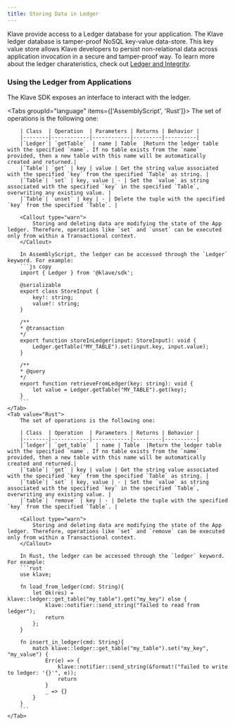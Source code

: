 ```yaml
---
title: Storing Data in Ledger
---
```


Klave provide access to a Ledger database for your application. The Klave ledger database is tamper-proof NoSQL key-value data-store.
This key value store allows Klave developers to persist non-relational data across application invocation in a secure and tamper-proof way.
To learn more about the ledger charateristics, check out [Ledger and Integrity](/learn/ledger-and-integrity).

### Using the Ledger from Applications

The Klave SDK exposes an interface to interact with the ledger.

<Tabs groupId="language" items={['AssemblyScript', 'Rust']}>
    <Tab value="AssemblyScript">
        The set of operations is the following one:

        | Class  | Operation  | Parameters | Returns | Behavior |
        |--------|------------|------------|---------|----------|
        |`Ledger`| `getTable`  | name | Table  |Return the ledger table with the specified `name`. If no table exists from the `name` provided, then a new table with this name will be automatically created and returned.|
        |`Table`| `get` | key | value | Get the string value associated with the specified `key` from the specified `Table` as string. |
        |`Table`| `set` | key, value | - | Set the `value` as string associated with the specified `key` in the specified `Table`, overwriting any existing value. |
        |`Table`| `unset` | key | - | Delete the tuple with the specified `key` from the specified `Table`. |

        <Callout type="warn">
            Storing and deleting data are modifying the state of the App ledger. Therefore, operations like `set` and `unset` can be executed only from within a Transactional context.
        </Callout>

        In AssemblyScript, the ledger can be accessed through the `Ledger` keyword. For example:
        ```js copy
        import { Ledger } from '@klave/sdk';

        @serializable
        export class StoreInput {
            key!: string;
            value!: string;
        }

        /**
        * @transaction
        */
        export function storeInLedger(input: StoreInput): void {
            Ledger.getTable("MY_TABLE").set(input.key, input.value);
        }

        /**
        * @query
        */
        export function retrieveFromLedger(key: string): void {
            let value = Ledger.getTable("MY_TABLE").get(key);
        }
        ```
    </Tab>
    <Tab value="Rust">
        The set of operations is the following one:

        | Class  | Operation  | Parameters | Returns | Behavior |
        |--------|------------|------------|---------|----------|
        |`ledger`| `get_table`  | name | Table  |Return the ledger table with the specified `name`. If no table exists from the `name` provided, then a new table with this name will be automatically created and returned.|
        |`table`| `get` | key | value | Get the string value associated with the specified `key` from the specified `Table` as string. |
        |`table`| `set` | key, value | - | Set the `value` as string associated with the specified `key` in the specified `Table`, overwriting any existing value. |
        |`table`| `remove` | key | - | Delete the tuple with the specified `key` from the specified `Table`. |

        <Callout type="warn">
            Storing and deleting data are modifying the state of the App ledger. Therefore, operations like `set` and `remove` can be executed only from within a Transactional context.
        </Callout>

        In Rust, the ledger can be accessed through the `ledger` keyword. For example:
        ```rust
        use klave;

        fn load_from_ledger(cmd: String){
            let Ok(res) = klave::ledger::get_table("my_table").get("my_key") else {
                klave::notifier::send_string("failed to read from ledger");
                return
            };
        }

        fn insert_in_ledger(cmd: String){
            match klave::ledger::get_table("my_table").set("my_key", "my_value") {
                Err(e) => {
                    klave::notifier::send_string(&format!("failed to write to ledger: '{}'", e));
                    return
                }
                _ => {}
            }
        }
        ```
    </Tab>
</Tabs> 